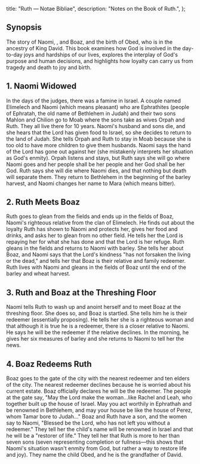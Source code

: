   title: "Ruth — Notae Bibliae",
  description: "Notes on the Book of Ruth.",
};

<Initial text="Ruth"/>

## Synopsis

The story of Naomi, <Definition lang="hebrew" anchor="ruth" text="Ruth" />, and Boaz, and the birth of Obed, who is in the ancestry of King David. This book examines how God is involved in the day-to-day joys and hardships of our lives, explores the interplay of God's purpose and human decisions, and highlights how loyalty can carry us from tragedy and death to joy and birth.

## 1. Naomi Widowed

In the days of the judges, there was a famine in Israel. A couple named Elimelech and Naomi (which means pleasant) who are Ephrathites (people of Ephratah, the old name of Bethlehem in Judah) and their two sons Mahlon and Chilion go to Moab where the sons take as wives Orpah and Ruth. They all live there for 10 years. Naomi's husband and sons die, and she hears that the Lord has given food to Israel, so she decides to return to the land of Judah. She tells Orpah and Ruth to stay in Moab because she is too old to have more children to give them husbands. Naomi says the hand of the Lord has gone out against her (she mistakenly interprets her situation as God's enmity). Orpah listens and stays, but Ruth says she will go where Naomi goes and her people shall be her people and her God shall be her God. Ruth says she will die where Naomi dies, and that nothing but death will separate them. They return to Bethlehem in the beginning of the barley harvest, and Naomi changes her name to Mara (which means bitter).

## 2. Ruth Meets Boaz

Ruth goes to glean from the fields and ends up in the fields of Boaz, Naomi's righteous relative from the clan of Elimelech. He finds out about the loyalty Ruth has shown to Naomi and protects her, gives her food and drinks, and asks her to glean from no other field. He tells her the Lord is repaying her for what she has done and that the Lord is her refuge. Ruth gleans in the fields and returns to Naomi with barley. She tells her about Boaz, and Naomi says that the Lord's kindness "has not forsaken the living or the dead," and tells her that Boaz is their relative and family redeemer. Ruth lives with Naomi and gleans in the fields of Boaz until the end of the barley and wheat harvest.

## 3. Ruth and Boaz at the Threshing Floor

Naomi tells Ruth to wash up and anoint herself and to meet Boaz at the threshing floor. She does so, and Boaz is startled. She tells him he is their redeemer (essentially proposing). He tells her she is a righteous woman and that although it is true he is a redeemer, there is a closer relative to Naomi. He says he will be the redeemer if the relative declines. In the morning, he gives her six measures of barley and she returns to Naomi to tell her the news.

## 4. Boaz Redeems Ruth

Boaz goes to the gate of the city with the nearest redeemer and ten elders of the city. The nearest redeemer declines because he is worried about his current estate. Boaz officially declares he will be the redeemer. The people at the gate say, "May the Lord make the woman…like Rachel and Leah, who together built up the house of Israel. May you act worthily in Ephrathah and be renowned in Bethlehem, and may your house be like the house of Perez, whom Tamar bore to Judah…" Boaz and Ruth have a son, and the women say to Naomi, "Blessed be the Lord, who has not left you without a redeemer." They tell her the child's name will be renowned in Israel and that he will be a "restorer of life." They tell her that Ruth is more to her than seven sons (seven representing completion or fullness—this shows that Naomi's situation wasn't enmity from God, but rather a way to restore life and joy). They name the child Obed, and he is the grandfather of David.
